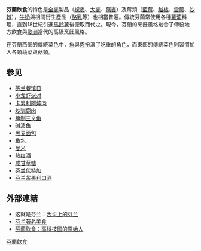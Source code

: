 '''芬蘭飲食'''的特色是[[全麥|全麥]]製品（[[裸麥|裸麥]]、[[大麥|大麥]]、[[燕麥|燕麥]]）及莓類（[[藍莓|藍莓]]、[[越橘|越橘]]、[[雲莓|雲莓]]、[[沙棘|沙棘]]），[[牛奶|牛奶]]與相關衍生產品（[[酪乳|酪乳]]等）也相當普遍。傳統芬蘭常使用各種[[蘿蔔|蘿蔔]]料理，直到18世紀引進[[馬鈴薯|馬鈴薯]]後便取而代之。現今，芬蘭的烹飪風格融合了傳統地方飲食與[[歐洲|歐洲]]當代的高級烹飪風格。

在芬蘭西部的傳統菜色中，[[魚|魚]]與[[肉|肉]]扮演了吃重的角色，而東部的傳統菜色則習慣加入各類蔬菜與菇類。

== 参见 ==
{{div col|colwidth=15em}}
* [[芬兰餐馆日|芬兰餐馆日]]
* [[小龙虾派对|小龙虾派对]]
* [[卡累利阿炖肉|卡累利阿炖肉]]
* [[炒驯鹿肉|炒驯鹿肉]]
* [[腌制三文鱼|腌制三文鱼]]
* [[碱渍鱼|碱渍鱼]]
* [[黑麦面包|黑麦面包]]
* [[鱼包|鱼包]]
* [[曼米|曼米]]
* [[热红酒|热红酒]]
* [[咸甘草糖|咸甘草糖]]
* [[芬兰伏特加|芬兰伏特加]]
* [[芬兰浆果利口酒|芬兰浆果利口酒]]
{{div col end}}

== 外部連結 ==
* 这就是芬兰：[https://finland.fi/zh/shenghuoyushehui/shejianshangdefenlan/ 舌尖上的芬兰] {{Wayback|url=https://finland.fi/zh/shenghuoyushehui/shejianshangdefenlan/ |date=20190605201508 }}
* [http://www.nordictimes.se/finland_famousfood.html 芬兰著名美食] {{Wayback|url=http://www.nordictimes.se/finland_famousfood.html |date=20190605202223 }}
* [http://life.newscandinaviandesign.com/?p=31&akst_action=share-this 芬蘭飲食：高科技國的原始人] {{Wayback|url=http://life.newscandinaviandesign.com/?p=31&akst_action=share-this |date=20130729043534 }}

{{欧洲题目|飲食}}
{{Authority control}}
[[Category:芬蘭飲食|]]